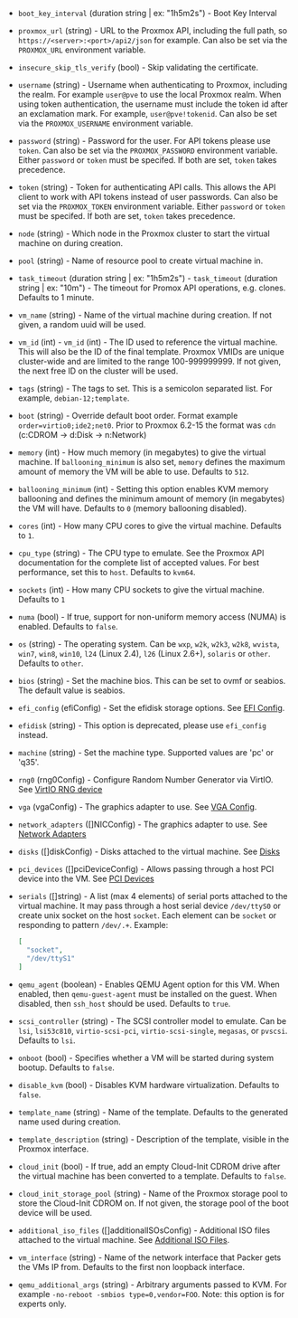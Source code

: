 <!-- Code generated from the comments of the Config struct in builder/proxmox/common/config.go; DO NOT EDIT MANUALLY -->

- `boot_key_interval` (duration string | ex: "1h5m2s") - Boot Key Interval

- `proxmox_url` (string) - URL to the Proxmox API, including the full path,
  so `https://<server>:<port>/api2/json` for example.
  Can also be set via the `PROXMOX_URL` environment variable.

- `insecure_skip_tls_verify` (bool) - Skip validating the certificate.

- `username` (string) - Username when authenticating to Proxmox, including
  the realm. For example `user@pve` to use the local Proxmox realm. When using
  token authentication, the username must include the token id after an exclamation
  mark. For example, `user@pve!tokenid`.
  Can also be set via the `PROXMOX_USERNAME` environment variable.

- `password` (string) - Password for the user.
  For API tokens please use `token`.
  Can also be set via the `PROXMOX_PASSWORD` environment variable.
  Either `password` or `token` must be specifed. If both are set,
  `token` takes precedence.

- `token` (string) - Token for authenticating API calls.
  This allows the API client to work with API tokens instead of user passwords.
  Can also be set via the `PROXMOX_TOKEN` environment variable.
  Either `password` or `token` must be specifed. If both are set,
  `token` takes precedence.

- `node` (string) - Which node in the Proxmox cluster to start the virtual
  machine on during creation.

- `pool` (string) - Name of resource pool to create virtual machine in.

- `task_timeout` (duration string | ex: "1h5m2s") - `task_timeout` (duration string | ex: "10m") - The timeout for
   Promox API operations, e.g. clones. Defaults to 1 minute.

- `vm_name` (string) - Name of the virtual machine during creation. If not
  given, a random uuid will be used.

- `vm_id` (int) - `vm_id` (int) - The ID used to reference the virtual machine. This will
  also be the ID of the final template. Proxmox VMIDs are unique cluster-wide
  and are limited to the range 100-999999999.
  If not given, the next free ID on the cluster will be used.

- `tags` (string) - The tags to set. This is a semicolon separated list. For example,
  `debian-12;template`.

- `boot` (string) - Override default boot order. Format example `order=virtio0;ide2;net0`.
  Prior to Proxmox 6.2-15 the format was `cdn` (c:CDROM -> d:Disk -> n:Network)

- `memory` (int) - How much memory (in megabytes) to give the virtual
  machine. If `ballooning_minimum` is also set, `memory` defines the maximum amount
  of memory the VM will be able to use.
  Defaults to `512`.

- `ballooning_minimum` (int) - Setting this option enables KVM memory ballooning and
  defines the minimum amount of memory (in megabytes) the VM will have.
  Defaults to `0` (memory ballooning disabled).

- `cores` (int) - How many CPU cores to give the virtual machine. Defaults
  to `1`.

- `cpu_type` (string) - The CPU type to emulate. See the Proxmox API
  documentation for the complete list of accepted values. For best
  performance, set this to `host`. Defaults to `kvm64`.

- `sockets` (int) - How many CPU sockets to give the virtual machine.
  Defaults to `1`

- `numa` (bool) - If true, support for non-uniform memory access (NUMA)
  is enabled. Defaults to `false`.

- `os` (string) - The operating system. Can be `wxp`, `w2k`, `w2k3`, `w2k8`,
  `wvista`, `win7`, `win8`, `win10`, `l24` (Linux 2.4), `l26` (Linux 2.6+),
  `solaris` or `other`. Defaults to `other`.

- `bios` (string) - Set the machine bios. This can be set to ovmf or seabios. The default value is seabios.

- `efi_config` (efiConfig) - Set the efidisk storage options. See [EFI Config](#efi-config).

- `efidisk` (string) - This option is deprecated, please use `efi_config` instead.

- `machine` (string) - Set the machine type. Supported values are 'pc' or 'q35'.

- `rng0` (rng0Config) - Configure Random Number Generator via VirtIO. See [VirtIO RNG device](#virtio-rng-device)

- `vga` (vgaConfig) - The graphics adapter to use. See [VGA Config](#vga-config).

- `network_adapters` ([]NICConfig) - The graphics adapter to use. See [Network Adapters](#network-adapters)

- `disks` ([]diskConfig) - Disks attached to the virtual machine. See [Disks](#disks)

- `pci_devices` ([]pciDeviceConfig) - Allows passing through a host PCI device into the VM. See [PCI Devices](#pci-devices)

- `serials` ([]string) - A list (max 4 elements) of serial ports attached to
  the virtual machine. It may pass through a host serial device `/dev/ttyS0`
  or create unix socket on the host `socket`. Each element can be `socket`
  or responding to pattern `/dev/.+`. Example:
  
    ```json
    [
      "socket",
      "/dev/ttyS1"
    ]
    ```

- `qemu_agent` (boolean) - Enables QEMU Agent option for this VM. When enabled,
  then `qemu-guest-agent` must be installed on the guest. When disabled, then
  `ssh_host` should be used. Defaults to `true`.

- `scsi_controller` (string) - The SCSI controller model to emulate. Can be `lsi`,
  `lsi53c810`, `virtio-scsi-pci`, `virtio-scsi-single`, `megasas`, or `pvscsi`.
  Defaults to `lsi`.

- `onboot` (bool) - Specifies whether a VM will be started during system
  bootup. Defaults to `false`.

- `disable_kvm` (bool) - Disables KVM hardware virtualization. Defaults to `false`.

- `template_name` (string) - Name of the template. Defaults to the generated
  name used during creation.

- `template_description` (string) - Description of the template, visible in
  the Proxmox interface.

- `cloud_init` (bool) - If true, add an empty Cloud-Init CDROM drive after the virtual
  machine has been converted to a template. Defaults to `false`.

- `cloud_init_storage_pool` (string) - Name of the Proxmox storage pool
  to store the Cloud-Init CDROM on. If not given, the storage pool of the boot device will be used.

- `additional_iso_files` ([]additionalISOsConfig) - Additional ISO files attached to the virtual machine.
  See [Additional ISO Files](#additional-iso-files).

- `vm_interface` (string) - Name of the network interface that Packer gets
  the VMs IP from. Defaults to the first non loopback interface.

- `qemu_additional_args` (string) - Arbitrary arguments passed to KVM.
  For example `-no-reboot -smbios type=0,vendor=FOO`.
  	Note: this option is for experts only.

<!-- End of code generated from the comments of the Config struct in builder/proxmox/common/config.go; -->
